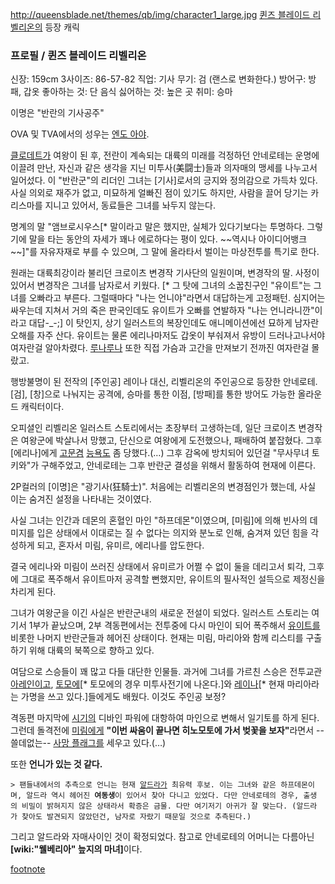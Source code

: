 http://queensblade.net/themes/qb/img/character1_large.jpg
[[퀸즈 블레이드 리벨리온]]의 등장 캐릭
=== 프로필 / 퀸즈 블레이드 리벨리온 ===
신장: 159cm
3사이즈: 86-57-82
직업: 기사
무기: 검 (랜스로 변화한다.)
방어구: 방패, 갑옷
좋아하는 것: 단 음식
싫어하는 것: 높은 곳
취미: 승마

이명은 "반란의 기사공주"

OVA 및 TVA에서의 성우는 [[엔도 아야]].

[[클로데트]]가 여왕이 된 후, 전란이 계속되는 대륙의 미래를 걱정하던 안네로테는 운명에 이끌려 만난, 자신과 같은 생각을 지닌 미투사(美闘士)들과 의자매의 맹세를 나누고서 일어섰다. 이 "반란군"의 리더인 그녀는 [기사]로서의 긍지와 정의감으로 가득차 있다. 사실 의외로 재주가 없고, 미묘하게 얼빠진 점이 있기도 하지만, 사람을 끌어 당기는 카리스마를 지니고 있어서, 동료들은 그녀를 놔두지 않는다.

명계의 말 "앰브로시우스[* 말이라고 말은 했지만, 실체가 있다기보다는 투명하다. 그렇기에 말을 타는 동안의 자세가 꽤나 에로하다는 평이 있다. ~~역시나 아이디어뱅크~~]"를 자유자재로 부를 수 있으며, 그 말에 올라타서 벌이는 마상전투를 특기로 한다.

원래는 대륙최강이라 불리던 크로이츠 변경작 기사단의 일원이며, 변경작의 딸. 사정이 있어서 변경작은 그녀를 남자로서 키웠다. [* 그 탓에 그녀의 소꿉친구인 "유이트"는 그녀를 오빠라고 부른다. 그럴때마다 "나는 언니야"라면서 대답하는게 고정패턴. 심지어는 싸우는데 지쳐서 거의 죽은 판국인데도 유이트가 오빠를 연발하자 "나는 언니라니깐"이라고 대답-_-;]
이 탓인지, 상기 일러스트의 복장인데도 애니메이션에선 묘하게 남자란 오해를 자주 산다. 유이트는 물론 에리나마저도 갑옷이 부숴져서 유방이 드러나고나서야 여자란걸 알아차렸다. [[루나루나]] 또한 직접 가슴과 고간을 만져보기 전까진 여자란걸 몰랐고.

행방불명이 된 전작의 [주인공] 레이나 대신, 리벨리온의 주인공으로 등장한 안네로테. [검], [창]으로 나눠지는 공격에, 승마를 통한 이점, [방패]를 통한 방어도 가능한 올라운드 캐릭터이다. 

오피셜인 리벨리온 일러스트 스토리에서는 초장부터 고생하는데, 일단 크로이츠 변경작은 여왕군에 박살나서 망했고, 단신으로 여왕에게 도전했으나, 패배하여 붙잡혔다. 그후 [에리나]에게 [[고문]]겸 [[능욕]]도 좀 당했다.(…) 그후 감옥에 방치되어 있던걸 "무사무녀 토키와"가 구해주었고, 안네로테는 그후 반란군 결성을 위해서 활동하여 현재에 이른다.

2P컬러의 [이명]은 "광기사(狂騎士)". 처음에는 리벨리온의 변경점인가 했는데, 사실 이는 숨겨진 설정을 나타내는 것이였다.

사실 그녀는 인간과 데몬의 혼혈인 마인 "하프데몬"이였으며, [미림]에 의해 빈사의 데미지를 입은 상태에서 이대로는 질 수 없다는 의지와 분노로 인해, 숨겨져 있던 힘을 각성하게 되고, 혼자서 미림, 유미르, 에리나를 압도한다.

결국 에리나와 미림이 쓰러진 상태에서 유미르가 어쩔 수 없이 둘을 데리고서 퇴각, 그후에 그대로 폭주해서 유이트마저 공격할 뻔했지만, 유이트의 필사적인 설득으로 제정신을 차리게 된다.

그녀가 여왕군을 이긴 사실은 반란군내의 새로운 전설이 되었다. 일러스트 스토리는 여기서 1부가 끝났으며, 2부 격동편에서는 전투중에 다시 마인이 되어 폭주해서 [[유이트]]를 비롯한 나머지 반란군들과 헤어진 상태이다. 현재는 미림, 마리아와 함께 리스티를 구출하기 위해 대륙의 북쪽으로 향하고 있다.

여담으로 스승들이 꽤 많고 다들 대단한 인물들. 과거에 그녀를 가르친 스승은 전투교관 [[아레인]]이고, [[토모에]][* 토모에의 경우 미투사전기에 나온다.]와 [[레이나]][* 현재 마리아라는 가명을 쓰고 있다.]들에게도 배웠다. 이것도 주인공 보정?

격동편 마지막에 [[시기]]의 디바인 파워에 대항하여 마인으로 변해서 일기토를 하게 된다. 그런데 돌격전에 [[미림]]에게 '''"이번 싸움이 끝나면 히노모토에 가서 벚꽃을 보자"'''라면서 --쓸데없는-- [[사망 플래그]]를 세우고 있다.(…)

또한 '''언니가 있는 것 같다.'''
 
 > 팬들내에서의 추측으로 언니는 현재 [[알드라]]가 최유력 후보. 이는 그녀와 같은 하프데몬이며, 알드라 역시 헤어진 '''여동생'''이 있어서 찾아 다니고 있었다. 다만 안네로테의 경우, 출생의 비밀이 밝혀지지 않은 상태라서 확증은 금물. 다만 여기저기 아귀가 잘 맞는다. (알드라가 찾아도 발견되지 않았던건, 남자로 자랐기 때문일 것으로 추측된다.)

그리고 알드라와 자매사이인 것이 확정되었다. 참고로 안네로테의 어머니는 다름아닌 '''[wiki:"웰베리아" 늪지의 마녀]'''이다.

[[footnote]]
